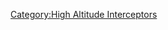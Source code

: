 {{Equipment

|en = The first rocket fighter was developed and put into live combat by the Land of Science. Their valuable technical documents were brought back by an I-class submarine, and the Army and Navy cooperated, using incomplete diagrams, to create Japan's first prototype rocket fighter. It is intended for ambushing high-altitude heavy bombers that are difficult to intercept with standard reciprocating engine aircraft.


|notes = 
*[[Thread:726849|July 2019 Ranking Reward]] for all tiers.
*[[Summer 2019 Event]] E-1 reward for all difficulties.
*Prototype Shuusui is considered in-game as a '''high altitude interceptor'''.
*'''High Altitude Interceptors''' multiply the total air power of all land bases in Air Defense mode, when defending against enemy High-Altitude Bombers. The multiplier depends on the number of high altitude interceptors equipped:
** '''0:''' x0.5 (Total Air Power is halved)
**'''1:''' x0.8
**'''2:''' x1.1
**'''3 or more:''' x1.2

|trivia = 
One of the {{EquipmentLink|Me 163B}}'s analogs was Japanese licensed copy – '''J8M1 “Shuusui”'''. For the first time Me.163B was showed to Japanese attaché in autumn 1943 and they recommended buying license for the plane for air defense purposes. In March-April 1944 Germans prepared documentation, a disassembled Me.163B and a group of specialists to be sent to Japan by 2 submarines. Only one of them reached Singapore. Reference aircraft and extremely valuable technical papers were lost.

Regardless of that, Japan started the development. 3 problems appeared immediately – plane, engine and fuel manufacturing. It is quite surprisingly how with lack of information and under constant bombing raids they all were solved in just about a year. Of course, Shuusui was somewhat different from Komet: Japanese cannons were installed, which were longer and heavier compared to German. Radio station also was replaced with Japanese one. Airframe was all-metal (and that’s despite the scarcity of raw materials), although elevons, trim tabs and rudder frames were made from wood with fabric covering. Some equipment was removed and systems were simplified. As a result, weight of empty plane (1445 kg) turned out to be lower than original Me.163 (1505 kg). But the biggest issue was engine, which was slowing down the progress of whole development program. Various failures, explosions and fires were chasing Japanese engineers all the time. In the end, one specimen was considered as suitable to be installed on aircraft, even though it had a little bit less thrust – 1500 kgf instead of 1600 kgf on Komet. 

J8M1 made its first flight on 7 July 1945. Plane was half filled with fuel. After take-off it went on attitude climb with 45° angle. At an attitude of 350 meters engine suddenly turned off. As a result of unsuccessful landing, plane’s wing hit airfield’s building and J8M1 did a nose-over. Although there was no explosion, prototype was destroyed and pilot died from injuries next day. The cause of the accident was found in wrong fuel system design. After that Shuusui program was ended, no time for completion left – the war was over.

|see also = 

}}
[[Category:High Altitude Interceptors]]